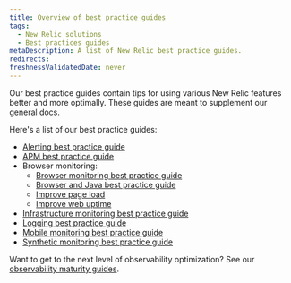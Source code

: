 ```yaml
---
title: Overview of best practice guides 
tags:
  - New Relic solutions
  - Best practices guides
metaDescription: A list of New Relic best practice guides. 
redirects:
freshnessValidatedDate: never
---
```


Our best practice guides contain tips for using various New Relic features better and more optimally. These guides are meant to supplement our general docs.

Here's a list of our best practice guides:

* [Alerting best practice guide](/docs/new-relic-solutions/best-practices-guides/alerts-applied-intelligence/alerts-best-practices)
* [APM best practice guide](/docs/new-relic-solutions/best-practices-guides/full-stack-observability/apm-best-practices-guide)
* Browser monitoring:
  * [Browser monitoring best practice guide](/docs/new-relic-solutions/best-practices-guides/full-stack-observability/browser-monitoring-best-practices-guide)
  * [Browser and Java best practice guide](/docs/new-relic-solutions/best-practices-guides/full-stack-observability/browser-monitoring-best-practices-java)
  * [Improve page load](/docs/new-relic-solutions/best-practices-guides/cx-improve-page-load)
  * [Improve web uptime](/docs/new-relic-solutions/best-practices-guides/cx-improve-web-uptime)
* [Infrastructure monitoring best practice guide](/docs/new-relic-solutions/best-practices-guides/full-stack-observability/infrastructure-monitoring-best-practices-guide)
* [Logging best practice guide](/docs/logs/get-started/logging-best-practices)
* [Mobile monitoring best practice guide](/docs/new-relic-solutions/best-practices-guides/full-stack-observability/mobile-monitoring-best-practices-guide)
* [Synthetic monitoring best practice guide](/docs/new-relic-solutions/best-practices-guides/full-stack-observability/synthetic-monitoring-best-practices-guide)

Want to get to the next level of observability optimization? See our [observability maturity guides](/docs/new-relic-solutions/observability-maturity/introduction).
